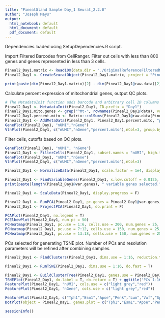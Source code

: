 ```yaml
---
title: "PinealGland Sample Day_1 Seurat_2.2.0"
author: "Joseph Mays"
output:
  html_notebook: default
  html_document: default
  pdf_document: default
---
```


Dependencies loaded using SetupDependencies.R script.

Import Filtered Barcodes from CellRanger. Filter out cells with less than 800 genes and genes represented in less than 3 cells.
```r
Pineal2_Day1.matrix <- Read10X(data.dir = "./OriginalReferenceFilteredMatrix/Day1/")
Pineal2_Day1 <- CreateSeuratObject(Pineal2_Day1.matrix, project = "Pineal2_Day1", min.cells = 3, min.genes = 800)
```

```r
print(paste(dim(Pineal2_Day1.matrix)[2] - dim(Pineal2_Day1@raw.data)[2], " cells were filtered from the original matrix.", sep=''))
```

Calculate percent expression of mitochondrial genes, output QC plots. 
```r
# The MetadataInit function adds barcode and arbitrary cell ID columns to the metadata table in the Seurat Object 
Pineal2_Day1 <- MetadataInit(Pineal2_Day1, ID.prefix = "Day1")
Pineal2_Day1.mito.genes <- grep("^Mt-", rownames(Pineal2_Day1@data), value = T)
Pineal2_Day1.percent.mito <- Matrix::colSums(Pineal2_Day1@raw.data[Pineal2_Day1.mito.genes, ])/Matrix::colSums(Pineal2_Day1@raw.data)
Pineal2_Day1 <- AddMetaData(Pineal2_Day1, Pineal2_Day1.percent.mito, "percent.mito")
GenePlot(Pineal2_Day1, "nUMI","nGene")
VlnPlot(Pineal2_Day1, c("nUMI","nGene","percent.mito"),nCol=3, group.by = "orig.ident")
```

Filter cells, cutoffs based on QC plots. 
```r
GenePlot(Pineal2_Day1, "nUMI", "nGene")
Pineal2_Day1 <- FilterCells(Pineal2_Day1, subset.names = "nUMI", high.thresholds = 25000)
GenePlot(Pineal2_Day1, "nUMI","nGene")
VlnPlot(Pineal2_Day1, c("nUMI","nGene","percent.mito"),nCol=3)
```

```r
Pineal2_Day1 <- NormalizeData(Pineal2_Day1, scale.factor = 1e4, display.progress = F)
```

```r
Pineal2_Day1 <- FindVariableGenes(Pineal2_Day1, x.low.cutoff = 0.0125, x.high.cutoff = 3, y.cutoff = 0.3, do.plot = F)
print(paste(length(Pineal2_Day1@var.genes), " variable genes selected.", sep=""))
```

```r
Pineal2_Day1 <- ScaleData(Pineal2_Day1, display.progress = F)
```

```r
Pineal2_Day1 <- RunPCA(Pineal2_Day1, pc.genes = Pineal2_Day1@var.genes, pcs.compute = 40, do.print = F)
Pineal2_Day1 <- ProjectPCA(Pineal2_Day1, do.print = F)
```
```r
PCAPlot(Pineal2_Day1, no.legend = T)
PCElbowPlot(Pineal2_Day1, num.pc = 50)
PCHeatmap(Pineal2_Day1, pc.use = 1:6, cells.use = 200, num.genes = 25, do.balanced = F)
PCHeatmap(Pineal2_Day1, pc.use = 7:12, cells.use = 150, num.genes = 25, do.balanced = T)
PCHeatmap(Pineal2_Day1, pc.use = 13:18, cells.use = 150, num.genes = 25, do.balanced = T)
```
PCs selected for generating TSNE plot. Number of PCs and resolution parameters will be refined after combining samples.
```r
Pineal2_Day1 <- FindClusters(Pineal2_Day1, dims.use = 1:16, reduction.type = "pca", resolution = 1.5, print.output = F, save.SNN = T)
```

```r
Pineal2_Day1 <- RunTSNE(Pineal2_Day1, dims.use = 1:16, do.fast = T)
```

```r
Pineal2_Day1 <- BuildClusterTree(Pineal2_Day1, genes.use = Pineal2_Day1@var.genes, do.plot = T, do.reorder = T, reorder.numeric = T)
TSNEPlot(Pineal2_Day1, do.label = T, do.return = T) + ggtitle("PCs 1-16, 1.5 res")
FeaturePlot(Pineal2_Day1, "nUMI", cols.use = c("light grey","red"))
FeaturePlot(Pineal2_Day1, "nGene", cols.use = c("light grey","red"))
```

```r
FeaturePlot(Pineal2_Day1, c("Tph1","Esm1","Apoe","Penk","Lum","Vwf","Sparcl1","Lyz2","C1qa","RT1-Bb"), cols.use=c("light grey","red"))
DotPlot(object = Pineal2_Day1, genes.plot = c("Tph1","Esm1","Apoe","Penk","Lum","Vwf","Sparcl1","Lyz2","C1qa","RT1-Bb"))
```

```r
sessionInfo()
```

